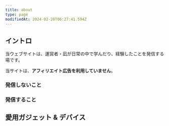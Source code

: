 ```yaml
---
title: about
type: page
modifiedAt: 2024-02-28T06:27:41.594Z
---
```

## イントロ

当ウェブサイトは、運営者・凪が日常の中で学んだり、経験したことを発信する場です。

当サイトは、**アフィリエイト広告を利用していません**。



### 発信しないこと

### 発信すること

## 愛用ガジェット & デバイス
